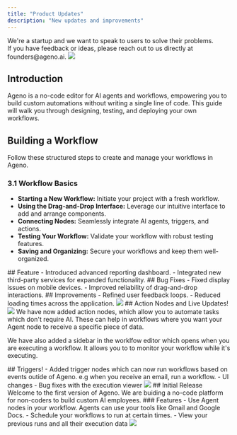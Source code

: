 ```yaml
---
title: "Product Updates"
description: "New updates and improvements"
---
```


<Note>
  We're a startup and we want to speak to users to solve their problems. <br />
  If you have feedback or ideas, please reach out to us directly at founders@ageno.ai.
</Note>

<Update label="May 15th, 2025" description="v5">
  <Frame>
    <img src="/images/thk.png" />
  </Frame>

## Introduction

Ageno is a no-code editor for AI agents and workflows, empowering you to build custom automations without writing a single line of code. This guide will walk you through designing, testing, and deploying your own workflows.

## Building a Workflow

Follow these structured steps to create and manage your workflows in Ageno.

### 3.1 Workflow Basics

- **Starting a New Workflow:** Initiate your project with a fresh workflow.
- **Using the Drag-and-Drop Interface:** Leverage our intuitive interface to add and arrange components.
- **Connecting Nodes:** Seamlessly integrate AI agents, triggers, and actions.
- **Testing Your Workflow:** Validate your workflow with robust testing features.
- **Saving and Organizing:** Secure your workflows and keep them well-organized.

</Update>

<Update label="Apr 10th, 2025" description="v4">
  ## Feature - Introduced advanced reporting dashboard. - Integrated new
  third-party services for expanded functionality. ## Bug Fixes - Fixed display
  issues on mobile devices. - Improved reliability of drag-and-drop
  interactions. ## Improvements - Refined user feedback loops. - Reduced loading
  times across the application.
  <Frame>
    <img src="/path/image.jpg" />
  </Frame>
</Update>

<Update label="Feb 5th, 2025" description="v1.3">
## Action Nodes and Live Updates! 
  <Frame>
    <img src="/images/actionexcelnode.png" />
  </Frame>
We have now added action nodes, which allow you to automate tasks which don't require AI. These can help in workflows where you want your Agent node to receive a specific piece of data.

We have also added a sidebar in the worklfow editor which opens when you are executing a workflow. It allows you to to monitor your workflow while it's executing.

</Update>

<Update label="Jan 27th, 2025" description="v1.1">
  ## Triggers! - Added trigger nodes which can now run workflows based on events
  outide of Ageno. e.g when you receive an email, run a workflow. - UI changes -
  Bug fixes with the execution viewer
  <Frame>
    <img src="/path/image.jpg" />
  </Frame>
</Update>

<Update label="Jan 21th, 2025" description="v1.0">
  ## Initial Release Welcome to the first version of Ageno. We are buiding a
  no-code platform for non-coders to build custom AI employees. ### Features -
  Use Agent nodes in your workflow. Agents can use your tools like Gmail and
  Google Docs. - Schedule your workflows to run at certain times. - View your
  previous runs and all their execution data
  <Frame>
    <img src="/path/image.jpg" />
  </Frame>
</Update>
